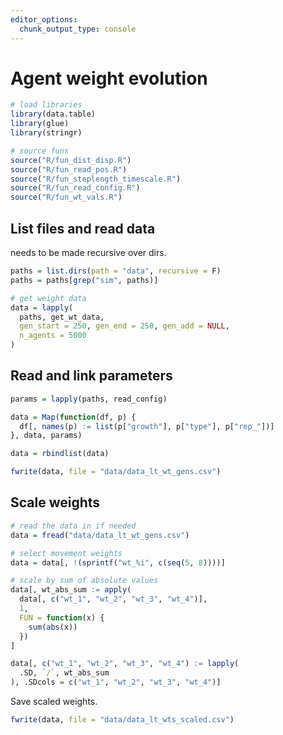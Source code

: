 ```yaml
---
editor_options: 
  chunk_output_type: console
---
```


# Agent weight evolution

```r
# load libraries
library(data.table)
library(glue)
library(stringr)

# source funs
source("R/fun_dist_disp.R")
source("R/fun_read_pos.R")
source("R/fun_steplength_timescale.R")
source("R/fun_read_config.R")
source("R/fun_wt_vals.R")
```

## List files and read data

needs to be made recursive over dirs.

```r
paths = list.dirs(path = "data", recursive = F)
paths = paths[grep("sim", paths)]

# get weight data
data = lapply(
  paths, get_wt_data, 
  gen_start = 250, gen_end = 250, gen_add = NULL,
  n_agents = 5000
)
```

## Read and link parameters

```r
params = lapply(paths, read_config)
```

```r
data = Map(function(df, p) {
  df[, names(p) := list(p["growth"], p["type"], p["rep_"])]
}, data, params)

data = rbindlist(data)
```

```r
fwrite(data, file = "data/data_lt_wt_gens.csv")
```

## Scale weights

```r
# read the data in if needed
data = fread("data/data_lt_wt_gens.csv")

# select movement weights
data = data[, !(sprintf("wt_%i", c(seq(5, 8))))]

# scale by sum of absolute values
data[, wt_abs_sum := apply(
  data[, c("wt_1", "wt_2", "wt_3", "wt_4")], 
  1, 
  FUN = function(x) {
    sum(abs(x))
  })
]

data[, c("wt_1", "wt_2", "wt_3", "wt_4") := lapply(
  .SD, `/`, wt_abs_sum
), .SDcols = c("wt_1", "wt_2", "wt_3", "wt_4")]
```

Save scaled weights.

```r
fwrite(data, file = "data/data_lt_wts_scaled.csv")
```
